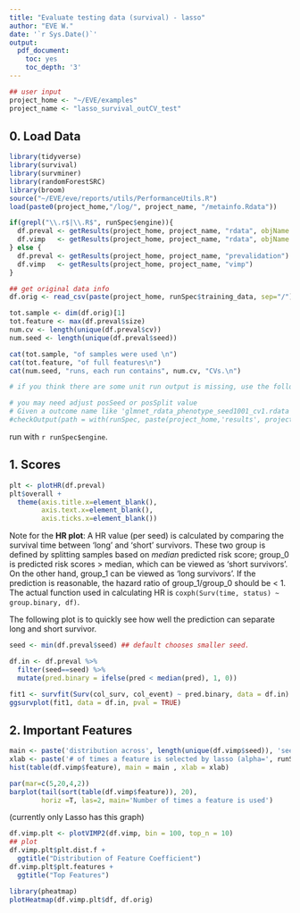 ```yaml
---
title: "Evaluate testing data (survival) - lasso"
author: "EVE W."
date: '`r Sys.Date()`'
output:
  pdf_document:
    toc: yes
    toc_depth: '3'
---
```

 

```r
## user input
project_home <- "~/EVE/examples"
project_name <- "lasso_survival_outCV_test"
```

## 0. Load Data

```r
library(tidyverse)
library(survival)
library(survminer)
library(randomForestSRC)
library(broom)
source("~/EVE/eve/reports/utils/PerformanceUtils.R")
load(paste0(project_home,"/log/", project_name, "/metainfo.Rdata"))

if(grepl("\\.r$|\\.R$", runSpec$engine)){
  df.preval <- getResults(project_home, project_name, "rdata", objName = "df_pred")
  df.vimp   <- getResults(project_home, project_name, "rdata", objName = "df_vimp")
} else {
  df.preval <- getResults(project_home, project_name, "prevalidation")
  df.vimp   <- getResults(project_home, project_name, "vimp")
}

## get original data info
df.orig <- read_csv(paste(project_home, runSpec$training_data, sep="/"))

tot.sample <- dim(df.orig)[1]
tot.feature <- max(df.preval$size)
num.cv <- length(unique(df.preval$cv))
num.seed <- length(unique(df.preval$seed))

cat(tot.sample, "of samples were used \n")
cat(tot.feature, "of full features\n")
cat(num.seed, "runs, each run contains", num.cv, "CVs.\n")

# if you think there are some unit run output is missing, use the following to figure out which ones are missing; then you can check out their log output to see whether there are specific errors

# you may need adjust posSeed or posSplit value
# Given a outcome name like 'glmnet_rdata_phenotype_seed1001_cv1.rdata', and the function splitting the output name by '_', the index of seed value is 4, and that of cv split is 5. So there are posSeed=4, posSplit = 5 below.
#checkOutput(path = with(runSpec, paste(project_home,'results', project_name, sep='/')), pattern = paste( '\\.rdata', sep=''), posSeed=4, posSplit = 5 )

```
run with `r runSpec$engine`.

## 1. Scores

```r
plt <- plotHR(df.preval)
plt$overall +
  theme(axis.title.x=element_blank(),
        axis.text.x=element_blank(),
        axis.ticks.x=element_blank())
```

Note for the **HR plot**: A HR value (per seed) is calculated by comparing the survival time between 'long' and 'short' survivors. These two group is defined by splitting samples based on _median_ predicted risk score; group_0 is predicted risk scores > median, which can be viewed as 'short survivors'. On the other hand, group_1 can be viewed as 'long survivors'. If the prediction is reasonable, the hazard ratio of group_1/group_0 should be < 1. The actual function used in calculating HR is ```coxph(Surv(time, status) ~ group.binary, df)```.


The following plot is to quickly see how well the prediction can separate long and short survivor. 
```r
seed <- min(df.preval$seed) ## default chooses smaller seed.

df.in <- df.preval %>% 
  filter(seed==seed) %>% 
  mutate(pred.binary = ifelse(pred < median(pred), 1, 0))

fit1 <- survfit(Surv(col_surv, col_event) ~ pred.binary, data = df.in)
ggsurvplot(fit1, data = df.in, pval = TRUE)
```

## 2. Important Features

```r
main <- paste('distribution across', length(unique(df.vimp$seed)), 'seed x', length(unique(df.vimp$cv)),'CV')
xlab <- paste('# of times a feature is selected by lasso (alpha=', runSpec$alpha,')')
hist(table(df.vimp$feature), main = main , xlab = xlab)
```

```r
par(mar=c(5,20,4,2))
barplot(tail(sort(table(df.vimp$feature)), 20), 
        horiz =T, las=2, main='Number of times a feature is used')
```
(currently only Lasso has this graph)


```r
df.vimp.plt <- plotVIMP2(df.vimp, bin = 100, top_n = 10)
## plot
df.vimp.plt$plt.dist.f +
  ggtitle("Distribution of Feature Coefficient")
df.vimp.plt$plt.features +
  ggtitle("Top Features")
```

```r
library(pheatmap)
plotHeatmap(df.vimp.plt$df, df.orig)
```

